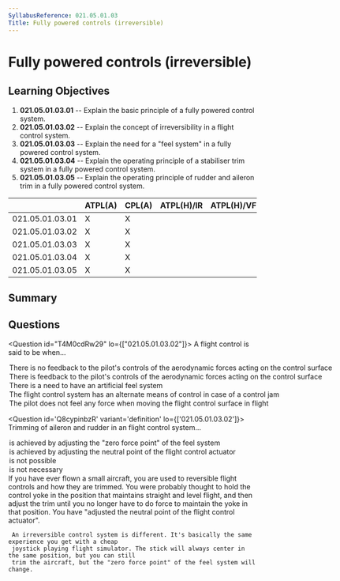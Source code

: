 ```yaml
---
SyllabusReference: 021.05.01.03
Title: Fully powered controls (irreversible)
---
```


# Fully powered controls (irreversible)

## Learning Objectives

1. **021.05.01.03.01** -- Explain the basic principle of a fully powered control
   system.
2. **021.05.01.03.02** -- Explain the concept of irreversibility in a flight
   control system.
3. **021.05.01.03.03** -- Explain the need for a "feel system" in a fully
   powered control system.
4. **021.05.01.03.04** -- Explain the operating principle of a stabiliser trim
   system in a fully powered control system.
5. **021.05.01.03.05** -- Explain the operating principle of rudder and aileron
   trim in a fully powered control system.

|                 | ATPL(A) | CPL(A) | ATPL(H)/IR | ATPL(H)/VFR | CPL(H) | IR  | CBIR(A) |
| --------------- | ------- | ------ | ---------- | ----------- | ------ | --- | ------- |
| 021.05.01.03.01 | X       | X      |            |             |        |     |         |
| 021.05.01.03.02 | X       | X      |            |             |        |     |         |
| 021.05.01.03.03 | X       | X      |            |             |        |     |         |
| 021.05.01.03.04 | X       | X      |            |             |        |     |         |
| 021.05.01.03.05 | X       | X      |            |             |        |     |         |

## Summary

## Questions

<Question id="T4M0cdRw29" lo={["021.05.01.03.02"]}>
  <Text variant="oneCorrect">
    A flight control is said to be <Subject /> when...
  </Text>
  <Option id="T4M0cdRw29-1" subject="irreversible" why="">
    There is no feedback to the pilot's controls of the aerodynamic forces
    acting on the control surface
  </Option>
  <Option id="T4M0cdRw29-2" subject="reversible">
    There is feedback to the pilot's controls of the aerodynamic forces acting
    on the control surface
  </Option>
  <Option id="T4M0cdRw29-3" why="">
    There is a need to have an artificial feel system
  </Option>
  <Option id="T4M0cdRw29-4" why="">
    The flight control system has an alternate means of control in case of a
    control jam
  </Option>
  <Option id="T4M0cdRw29-5" why="">
    The pilot does not feel any force when moving the flight control surface in
    flight
  </Option>
</Question>

<Question id='Q8cypinbzR' variant='definition' lo={['021.05.01.03.02']}>
  <Text variant='oneCorrect'>Trimming of aileron and rudder in an <Subject /> flight control system...</Text>
  <Option id='Q8cypinbzR-1' subject="irreversible">is achieved by adjusting the "zero force point" of the feel system</Option>
  <Option id='Q8cypinbzR-3' subject='reversible'>is achieved by adjusting the neutral point of the flight control actuator</Option>
  <Option id='Q8cypinbzR-4'>is not possible</Option>
  <Option id='Q8cypinbzR-5'>is not necessary</Option>
  <Explanation>
     If you have ever flown a small aircraft, you are used to reversible flight controls and how they
     are trimmed. You were probably thought to hold the control yoke in the position that maintains 
     straight and level flight, and then adjust the trim until you no longer have to do force to maintain
     the yoke in that position. You have "adjusted the neutral point of the flight control actuator".

     An irreversible control system is different. It's basically the same experience you get with a cheap
     joystick playing flight simulator. The stick will always center in the same position, but you can still
     trim the aircraft, but the "zero force point" of the feel system will change.

  </Explanation>
</Question>
